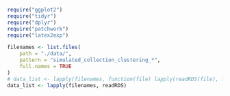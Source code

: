 ```r
require("ggplot2")
require("tidyr")
require("dplyr")
require("patchwork")
require("latex2exp")
```

\section{Network clustering of simulated networks}\label{sec:network-clustering-of-simulated-networks}

```r
filenames <- list.files(
    path = "./data/",
    pattern = "simulated_collection_clustering_*",
    full.names = TRUE
)
# data_list <- lapply(filenames, function(file) lapply(readRDS(file), function(model) model$list_clustering))
data_list <- lapply(filenames, readRDS)
```